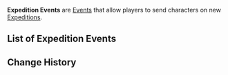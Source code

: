 {{Terminology Infobox
|image = 
|type  = Event Types
}}
'''Expedition Events''' are [[Events]] that allow players to send characters on new [[Expedition]]s.

==List of Expedition Events==
{{Events by Category Table|Expedition Events}}

==Change History==
{{Change History|1.3}}